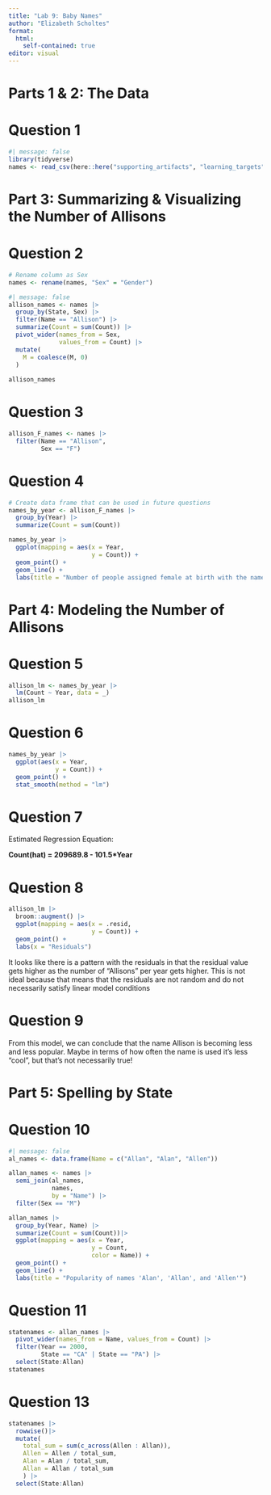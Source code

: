 ```yaml
---
title: "Lab 9: Baby Names"
author: "Elizabeth Scholtes"
format:
  html:
    self-contained: true
editor: visual
---
```


# Parts 1 & 2: The Data

# Question 1

```r
#| message: false
library(tidyverse)
names <- read_csv(here::here("supporting_artifacts", "learning_targets", "Lab9", "StateNames_A.csv"))
```

# Part 3: Summarizing & Visualizing the Number of Allisons

# Question 2

```r
# Rename column as Sex
names <- rename(names, "Sex" = "Gender")
```

```r
#| message: false
allison_names <- names |>
  group_by(State, Sex) |>
  filter(Name == "Allison") |>
  summarize(Count = sum(Count)) |>
  pivot_wider(names_from = Sex,
              values_from = Count) |>
  mutate(
    M = coalesce(M, 0)
  )
  
allison_names
```

# Question 3

```r
allison_F_names <- names |>
  filter(Name == "Allison",
         Sex == "F")
```

# Question 4

```r
# Create data frame that can be used in future questions
names_by_year <- allison_F_names |>
  group_by(Year) |>
  summarize(Count = sum(Count))

names_by_year |>
  ggplot(mapping = aes(x = Year,
                       y = Count)) +
  geom_point() +
  geom_line() +
  labs(title = "Number of people assigned female at birth with the name Allison")
```

# Part 4: Modeling the Number of Allisons

# Question 5

```r
allison_lm <- names_by_year |>
  lm(Count ~ Year, data = _)
allison_lm
```

# Question 6

```r
names_by_year |>
  ggplot(aes(x = Year,
             y = Count)) +
  geom_point() +
  stat_smooth(method = "lm")
```

# Question 7

Estimated Regression Equation:

**Count(hat) = 209689.8 - 101.5\*Year**

# Question 8

```r
allison_lm |>
  broom::augment() |>
  ggplot(mapping = aes(x = .resid,
                       y = Count)) +
  geom_point() +
  labs(x = "Residuals")
```

It looks like there is a pattern with the residuals in that the residual value gets higher as the number of "Allisons" per year gets higher. This is not ideal because that means that the residuals are not random and do not necessarily satisfy linear model conditions

# Question 9

From this model, we can conclude that the name Allison is becoming less and less popular. Maybe in terms of how often the name is used it's less "cool", but that's not necessarily true!

# Part 5: Spelling by State

# Question 10

```r
#| message: false
al_names <- data.frame(Name = c("Allan", "Alan", "Allen"))

allan_names <- names |>
  semi_join(al_names,
            names,
            by = "Name") |>
  filter(Sex == "M")

allan_names |>
  group_by(Year, Name) |>
  summarize(Count = sum(Count))|>
  ggplot(mapping = aes(x = Year,
                       y = Count,
                       color = Name)) +
  geom_point() +
  geom_line() +
  labs(title = "Popularity of names 'Alan', 'Allan', and 'Allen'")
```

# Question 11

```r
statenames <- allan_names |>
  pivot_wider(names_from = Name, values_from = Count) |>
  filter(Year == 2000,
         State == "CA" | State == "PA") |>
  select(State:Allan)
statenames
```

# Question 13

```r
statenames |>
  rowwise()|>
  mutate(
    total_sum = sum(c_across(Allen : Allan)),
    Allen = Allen / total_sum,
    Alan = Alan / total_sum,
    Allan = Allan / total_sum
    ) |>
  select(State:Allan)
```
